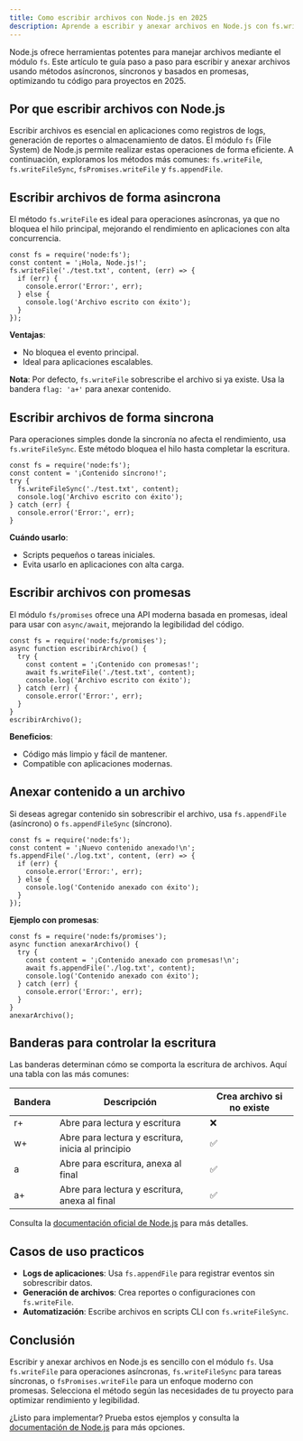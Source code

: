 ```yaml
---
title: Como escribir archivos con Node.js en 2025
description: Aprende a escribir y anexar archivos en Node.js con fs.writeFile y promesas
---
```


Node.js ofrece herramientas potentes para manejar archivos mediante el módulo `fs`. Este artículo te guía paso a paso para escribir y anexar archivos usando métodos asíncronos, síncronos y basados en promesas, optimizando tu código para proyectos en 2025.

## Por que escribir archivos con Node.js

Escribir archivos es esencial en aplicaciones como registros de logs, generación de reportes o almacenamiento de datos. El módulo `fs` (File System) de Node.js permite realizar estas operaciones de forma eficiente. A continuación, exploramos los métodos más comunes: `fs.writeFile`, `fs.writeFileSync`, `fsPromises.writeFile` y `fs.appendFile`.

## Escribir archivos de forma asincrona

El método `fs.writeFile` es ideal para operaciones asíncronas, ya que no bloquea el hilo principal, mejorando el rendimiento en aplicaciones con alta concurrencia.

```go:js
const fs = require('node:fs');
const content = '¡Hola, Node.js!';
fs.writeFile('./test.txt', content, (err) => {
  if (err) {
    console.error('Error:', err);
  } else {
    console.log('Archivo escrito con éxito');
  }
});
```

**Ventajas**:

- No bloquea el evento principal.
- Ideal para aplicaciones escalables.

**Nota**: Por defecto, `fs.writeFile` sobrescribe el archivo si ya existe. Usa la bandera `flag: 'a+'` para anexar contenido.

## Escribir archivos de forma sincrona

Para operaciones simples donde la sincronía no afecta el rendimiento, usa `fs.writeFileSync`. Este método bloquea el hilo hasta completar la escritura.

```go:js
const fs = require('node:fs');
const content = '¡Contenido síncrono!';
try {
  fs.writeFileSync('./test.txt', content);
  console.log('Archivo escrito con éxito');
} catch (err) {
  console.error('Error:', err);
}
```

**Cuándo usarlo**:

- Scripts pequeños o tareas iniciales.
- Evita usarlo en aplicaciones con alta carga.

## Escribir archivos con promesas

El módulo `fs/promises` ofrece una API moderna basada en promesas, ideal para usar con `async/await`, mejorando la legibilidad del código.

```go:js
const fs = require('node:fs/promises');
async function escribirArchivo() {
  try {
    const content = '¡Contenido con promesas!';
    await fs.writeFile('./test.txt', content);
    console.log('Archivo escrito con éxito');
  } catch (err) {
    console.error('Error:', err);
  }
}
escribirArchivo();
```

**Beneficios**:

- Código más limpio y fácil de mantener.
- Compatible con aplicaciones modernas.

## Anexar contenido a un archivo

Si deseas agregar contenido sin sobrescribir el archivo, usa `fs.appendFile` (asíncrono) o `fs.appendFileSync` (síncrono).

```go:js
const fs = require('node:fs');
const content = '¡Nuevo contenido anexado!\n';
fs.appendFile('./log.txt', content, (err) => {
  if (err) {
    console.error('Error:', err);
  } else {
    console.log('Contenido anexado con éxito');
  }
});
```

**Ejemplo con promesas**:

```go:js
const fs = require('node:fs/promises');
async function anexarArchivo() {
  try {
    const content = '¡Contenido anexado con promesas!\n';
    await fs.appendFile('./log.txt', content);
    console.log('Contenido anexado con éxito');
  } catch (err) {
    console.error('Error:', err);
  }
}
anexarArchivo();
```

## Banderas para controlar la escritura

Las banderas determinan cómo se comporta la escritura de archivos. Aquí una tabla con las más comunes:

| Bandera | Descripción                                        | Crea archivo si no existe |
| ------- | -------------------------------------------------- | ------------------------- |
| r+      | Abre para lectura y escritura                      | ❌                        |
| w+      | Abre para lectura y escritura, inicia al principio | ✅                        |
| a       | Abre para escritura, anexa al final                | ✅                        |
| a+      | Abre para lectura y escritura, anexa al final      | ✅                        |

Consulta la [documentación oficial de Node.js](https://nodejs.org/api/fs.html) para más detalles.

## Casos de uso practicos

- **Logs de aplicaciones**: Usa `fs.appendFile` para registrar eventos sin sobrescribir datos.
- **Generación de archivos**: Crea reportes o configuraciones con `fs.writeFile`.
- **Automatización**: Escribe archivos en scripts CLI con `fs.writeFileSync`.

## Conclusión

Escribir y anexar archivos en Node.js es sencillo con el módulo `fs`. Usa `fs.writeFile` para operaciones asíncronas, `fs.writeFileSync` para tareas síncronas, o `fsPromises.writeFile` para un enfoque moderno con promesas. Selecciona el método según las necesidades de tu proyecto para optimizar rendimiento y legibilidad.

¿Listo para implementar? Prueba estos ejemplos y consulta la [documentación de Node.js](https://nodejs.org/api/fs.html) para más opciones.
